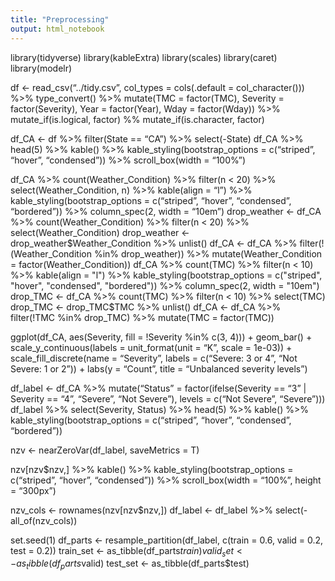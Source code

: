---
title: "Preprocessing"
output: html_notebook
---

library(tidyverse)
library(kableExtra)
library(scales)
library(caret)
library(modelr)


df <- read_csv("../tidy.csv", col_types = cols(.default = col_character())) %>% 
  type_convert() %>%
  mutate(TMC = factor(TMC), Severity = factor(Severity), Year = factor(Year), Wday = factor(Wday)) %>%
  mutate_if(is.logical, factor) %%
  mutate_if(is.character, factor)


df_CA <- df %>% filter(State == "CA") %>% select(-State)
df_CA %>%
  head(5) %>%
  kable() %>%
  kable_styling(bootstrap_options = c("striped", "hover", "condensed")) %>%
  scroll_box(width = "100%")


df_CA %>% count(Weather_Condition) %>% filter(n < 20) %>% select(Weather_Condition, n) %>%
  kable(align = "l") %>%
  kable_styling(bootstrap_options = c("striped", "hover", "condensed", "bordered")) %>%
  column_spec(2, width = "10em")
drop_weather <- df_CA %>% count(Weather_Condition) %>% filter(n < 20) %>% select(Weather_Condition)
drop_weather <- drop_weather$Weather_Condition %>% unlist()
df_CA <- df_CA %>% 
  filter(!(Weather_Condition %in% drop_weather)) %>% 
  mutate(Weather_Condition = factor(Weather_Condition))
df_CA %>% count(TMC) %>% filter(n < 10) %>%
  kable(align = "l") %>%
  kable_styling(bootstrap_options = c("striped", "hover", "condensed", "bordered")) %>%
  column_spec(2, width = "10em")
drop_TMC <- df_CA %>% count(TMC) %>% filter(n < 10) %>% select(TMC)
drop_TMC <- drop_TMC$TMC %>% unlist()
df_CA <- df_CA %>% filter(!TMC %in% drop_TMC) %>% mutate(TMC = factor(TMC))



ggplot(df_CA, aes(Severity, fill = !Severity %in% c(3, 4))) +
  geom_bar() +
  scale_y_continuous(labels = unit_format(unit = "K", scale = 1e-03)) +
  scale_fill_discrete(name = "Severity", labels = c("Severe: 3 or 4", "Not Severe: 1 or 2")) +
  labs(y = "Count",
       title = "Unbalanced severity levels")




df_label <- df_CA %>%
  mutate("Status" = factor(ifelse(Severity == "3" | Severity == "4", "Severe", "Not Severe"), 
                           levels = c("Not Severe", "Severe")))
df_label %>% select(Severity, Status) %>%
  head(5) %>%
  kable() %>%
  kable_styling(bootstrap_options = c("striped", "hover", "condensed", "bordered"))


nzv <- nearZeroVar(df_label, saveMetrics = T)




nzv[nzv$nzv,] %>%
  kable() %>%
  kable_styling(bootstrap_options = c("striped", "hover", "condensed")) %>%
  scroll_box(width = "100%", height = "300px")


nzv_cols <- rownames(nzv[nzv$nzv,])
df_label <- df_label %>%
  select(-all_of(nzv_cols))


set.seed(1)
df_parts <- resample_partition(df_label, c(train = 0.6, valid = 0.2, test = 0.2))
train_set <- as_tibble(df_parts$train)
valid_set <- as_tibble(df_parts$valid)
test_set <- as_tibble(df_parts$test)


